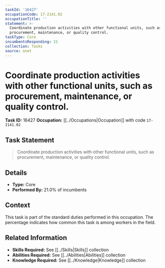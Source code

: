 ```yaml
---
taskId: '16427'
occupationCode: 17-2141.02
occupationTitle: ''
statement: >-
  Coordinate production activities with other functional units, such as
  procurement, maintenance, or quality control.
taskType: Core
incumbentsResponding: 21
collection: Tasks
source: onet
---
```

# Coordinate production activities with other functional units, such as procurement, maintenance, or quality control.

**Task ID:** 16427
**Occupation:** [[../Occupations|Occupation]] with code `17-2141.02`

## Task Statement

> Coordinate production activities with other functional units, such as procurement, maintenance, or quality control.

## Details

- **Type:** Core
- **Performed By:** 21.0% of incumbents

## Context

This task is part of the standard duties performed in this occupation. The percentage indicates how common this task is among workers in the field.

## Related Information

- **Skills Required:** See [[../Skills|Skills]] collection
- **Abilities Required:** See [[../Abilities|Abilities]] collection
- **Knowledge Required:** See [[../Knowledge|Knowledge]] collection
